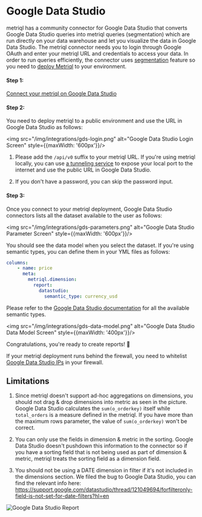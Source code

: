 # Google Data Studio

<!---
:::info
This integration is currently in beta and not verified by Google yet so it's not available in the marketplace.
:::
-->

metriql has a community connector for Google Data Studio that converts Google Data Studio queries into metriql queries (segmentation) which are run directly on your data warehouse and let you visualize the data in Google Data Studio. The metriql connector needs you to login through Google OAuth and enter your metriql URL and credentials to access your data. In order to run queries efficiently, the connector uses [segmentation](/query/segmentation) feature so you need to [deploy Metriql](/metriql-cli/serve) to your environment. 

<YoutubeVideo id="1Ra8F5qf4ko" />

#### Step 1:
<a href="https://datastudio.google.com/datasources/create?connectorId=AKfycbw8o0F6LEr0epNSNVWqNzlqo7R-6jRYxxSxBspzyg2Xi6SDFItLN_aM3l_U56Z0obwS" target="_blank">Connect your metriql on Google Data Studio</a>

#### Step 2:

You need to deploy metriql to a public environment and use the URL in Google Data Studio as follows:

<img src="/img/integrations/gds-login.png" alt="Google Data Studio Login Screen" style={{maxWidth: '600px'}}/>

1. Please add the `/api/v0` suffix to your metriql URL. If you're using metriql locally, you can use [a tunneling service](https://github.com/anderspitman/awesome-tunneling) to expose your local port to the internet and use the public URL in Google Data Studio.

2. If you don't have a password, you can skip the password input.


#### Step 3:

Once you connect to your metriql deployment, Google Data Studio connectors lists all the dataset available to the user as follows:

<img src="/img/integrations/gds-parameters.png" alt="Google Data Studio Parameter Screen" style={{maxWidth: '600px'}}/>

You should see the data model when you select the dataset. If you're using semantic types, you can define them in your YML files as follows:

```yml
columns:
    - name: price
      meta:
        metriql.dimension:
          report:
            datastudio:
              semantic_type: currency_usd
```

Please refer to the [Google Data Studio documentation](https://developers.google.com/apps-script/reference/data-studio/field-type) for all the available semantic types.

<img src="/img/integrations/gds-data-model.png" alt="Google Data Studio Data Model Screen" style={{maxWidth: '400px'}}/>

Congratulations, you're ready to create reports! 🎉

If your metriql deployment runs behind the firewall, you need to whitelist [Google Data Studio IPs](https://support.google.com/datastudio/answer/7288010?hl=en&ref_topic=7332343#zippy=%2Cin-this-article#notes) in your firewall. 

## Limitations

1. Since metriql doesn't support ad-hoc aggregations on dimensions, you should not drag & drop dimensions into metric as seen in the picture. Google Data Studio calculates the `sum(o_orderkey)` itself while `total_orders` is a measure defined in the metriql. If you have more than the maximum rows parameter, the value of `sum(o_orderkey)` won't be correct.

2. You can only use the fields in dimension & metric in the sorting. Google Data Studio doesn't pushdown this information to the connector so if you have a sorting field that is not being used as part of dimension & metric, metriql treats the sorting field as a dimension field.

3. You should not be using a DATE dimension in filter if it's not included in the dimensions section. We filed the bug to Google Data Studio, you can find the relevant info here: https://support.google.com/datastudio/thread/121049694/forfilteronly-field-is-not-set-for-date-filters?hl=en

<img src="/img/integrations/gds-report.png" alt="Google Data Studio Report" />
